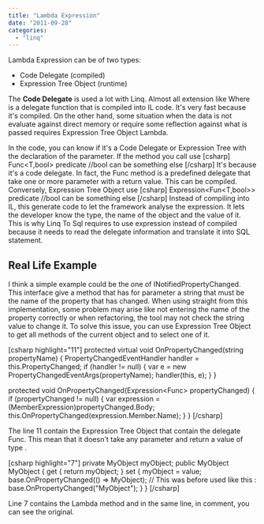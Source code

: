 ```yaml
---
title: "Lambda Expression"
date: "2011-09-28"
categories: 
  - "linq"
---
```


Lambda Expression can be of two types:

- Code Delegate (compiled)
- Expression Tree Object (runtime)

The **Code Delegate** is used a lot with Linq. Almost all extension like Where is a delegate function that is compiled into IL code. It's very fast because it's compiled. On the other hand, some situation when the data is not evaluate against direct memory or require some reflection against what is passed requires Expression Tree Object Lambda.

In the code, you can know if it's a Code Delegate or Expression Tree with the declaration of the parameter. If the method you call use \[csharp\] Func<T,bool> predicate //bool can be something else \[/csharp\] It's because it's a code delegate. In fact, the Func method is a predefined delegate that take one or more parameter with a return value. This can be compiled. Conversely, Expression Tree Object use \[csharp\] Expression<Fun<T,bool>> predicate //bool can be something else \[/csharp\] Instead of compiling into IL, this generate code to let the framework analyse the expression. It lets the developer know the type, the name of the object and the value of it. This is why Linq To Sql requires to use expression instead of compiled because it needs to read the delegate information and translate it into SQL statement.

## Real Life Example

I think a simple example could be the one of INotifiedPropertyChanged. This interface give a method that has for parameter a string that must be the name of the property that has changed. When using straight from this implementation, some problem may arise like not entering the name of the property correctly or when refactoring, the tool may not check the string value to change it. To solve this issue, you can use Expression Tree Object to get all methods of the current object and to select one of it.

\[csharp highlight="11"\] protected virtual void OnPropertyChanged(string propertyName) { PropertyChangedEventHandler handler = this.PropertyChanged; if (handler != null) { var e = new PropertyChangedEventArgs(propertyName); handler(this, e); } }

protected void OnPropertyChanged<T>(Expression<Func<T>> propertyChanged) { if (propertyChanged != null) { var expression = (MemberExpression)propertyChanged.Body; this.OnPropertyChanged(expression.Member.Name); } } \[/csharp\]

The line 11 contain the Expression Tree Object that contain the delegate Func. This mean that it doesn't take any parameter and return a value of type .

\[csharp highlight="7"\] private MyObject myObject; public MyObject MyObject { get { return myObject; } set { myObject = value; base.OnPropertyChanged(() => MyObject); // This was before used like this : base.OnPropertyChanged("MyObject"); } } \[/csharp\]

Line 7 contains the Lambda method and in the same line, in comment, you can see the original.
